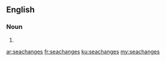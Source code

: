 ==English==

===Noun===
{{head|en|noun plural form}}

# {{plural of|seachange|lang=en}}

[[ar:seachanges]]
[[fr:seachanges]]
[[ku:seachanges]]
[[my:seachanges]]